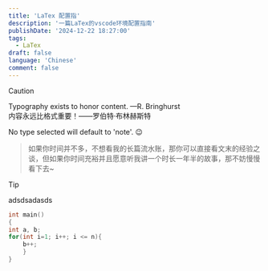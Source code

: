 ```yaml
---
title: 'LaTex 配置指'
description: '一篇LaTex的vscode环境配置指南'
publishDate: '2024-12-22 18:27:00'
tags:
  - LaTex
draft: false
language: 'Chinese'
comment: false
---
```


> [!CAUTION]
>
> Typography exists to honor content. —R. Bringhurst  
> 内容永远比格式重要！——罗伯特·布林赫斯特

<Aside>No type selected will default to 'note'. 😉</Aside>

> 如果你时间并不多，不想看我的长篇流水账，那你可以直接看文末的经验之谈，但如果你时间充裕并且愿意听我讲一个时长一年半的故事，那不妨慢慢看下去~

> [!TIP]
>
> adsdsadasds

```c++
int main()
{
int a, b;
for(int i=1; i++; i <= n){
	b++;
	}
}
```

